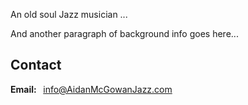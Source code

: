 <Container>

<Banner />

<p>An old soul Jazz musician ...</p>
<p>And another paragraph of background info goes here...</p>

<Youtube url="https://youtu.be/R52sCNhLmJk" />

<Shows shows={props.shows} />

## Contact

<!--
  The `id="contact"` attribute below is for creating internal anchor link.
  You can remove/change it, but make sure you edit the corresponding link
  in src/gatsby-theme-musician/config/navigation.yml
  See: https://learn.freecodecamp.org/responsive-web-design/basic-html-and-html5/link-to-internal-sections-of-a-page-with-anchor-elements/
-->

<div id="contact" className="text-center">
<strong>Email:&nbsp;&nbsp;</strong> <a href = "mailto: info@AidanMcGowanJazz.com">info@AidanMcGowanJazz.com</a>
<p />

</div>

</Container>
